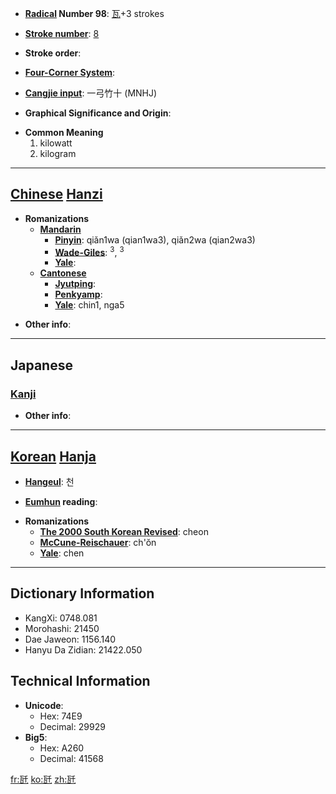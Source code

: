 * '''[[Wiktionary:Chinese radical index| Radical]] Number 98''': [[Wiktionary:Chinese radical index 瓦|瓦]]+3 strokes

* '''[[Wiktionary:Chinese total strokes index|Stroke number]]''': [[Wiktionary:Chinese total strokes index 8|8]]

* '''Stroke order''': 

* '''[[Wiktionary:Chinese four corner index|Four-Corner System]]''': 

* '''[[Wiktionary:Chinese Cangjie index|Cangjie input]]''': 一弓竹十 (MNHJ)

* '''Graphical Significance and Origin''': 

* '''Common Meaning'''
*#kilowatt
*# kilogram


----

== [[Chinese]] [[Hanzi]] ==

* '''Romanizations'''
** '''[[Mandarin]]'''
*** '''[[Pinyin]]''': qiǎn1wa (qian1wa3), qiǎn2wa (qian2wa3)
*** '''[[Wade-Giles]]''': <sup>3</sup>, <sup>3</sup>
*** '''[[Yale]]''': 
** '''[[Cantonese]]'''
*** '''[[Jyutping]]''':
*** '''[[Penkyamp]]''': 
*** '''[[Yale]]''': chin1, nga5

* '''Other info''': 

----

==Japanese==
===[[Kanji]]===
{{kanji|on readings=
|kun readings=[[きろぐらむ]] (kiroguramu)
}}

* '''Other info''':  

----

== [[Korean]] [[Hanja]] ==

* '''[[Hangeul]]''': 천

* '''[[Eumhun]] reading''': 

* '''Romanizations'''
** '''[[The 2000 South Korean Revised Romanization|The 2000 South Korean Revised]]''': cheon
** '''[[McCune-Reischauer]]''': ch'ŏn
** '''[[Yale]]''': chen

----

== Dictionary Information ==

* KangXi: 0748.081
* Morohashi: 21450
* Dae Jaweon: 1156.140
* Hanyu Da Zidian: 21422.050

== Technical Information ==

* '''Unicode''':
** Hex: 74E9
** Decimal: 29929
* '''Big5''':
** Hex: A260
** Decimal: 41568

[[fr:瓩]]
[[ko:瓩]]
[[zh:瓩]]